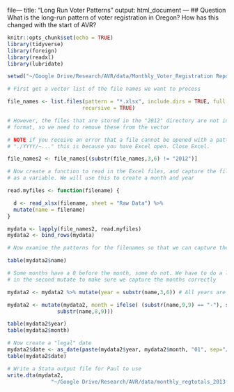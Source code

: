 file---
title: "Long Run Voter Patterns"
output: html_document
---
## Question
What is the long-run pattern of voter registration in Oregon? How has this changed with the start of AVR?
```r
knitr::opts_chunk$set(echo = TRUE)
library(tidyverse)
library(foreign)
library(readxl)
library(lubridate)
```


```r
setwd("~/Google Drive/Research/AVR/data/Monthly_Voter_Registration Reports/xlsx_Versions_by_Year/")

# First get a vector list of the file names we want to process

file_names <- list.files(pattern = "*.xlsx", include.dirs = TRUE, full.names = TRUE,
                        recursive = TRUE)

# However, the files that are stored in the "2012" directory are not in a compatible
# format, so we need to remove these from the vector

# NOTE if you receive an error that a file cannot be opened with a pattern
# "./YYYY/~..." this is because you have Excel open. Close Excel.

file_names2 <- file_names[(substr(file_names,3,6) != "2012")]

# Now create a function to read in the Excel files, and capture the filename 
# as a variable. We will use this to create a month and year 

read.myfiles <- function(filename) {

  d <- read_xlsx(filename, sheet = "Raw Data") %>% 
  mutate(name = filename)
}

mydata <- lapply(file_names2, read.myfiles)
mydata2 <- bind_rows(mydata)

# Now examine the patterns for the filenames so that we can capture the dates 

table(mydata2$name)

# Some months have a 0 before the month, some do not. We have to do a little trick
# in the second mutate to make sure we capture the months correctly

mydata2 <- mydata2 %>% mutate(year = substr(name,3,6)) # All years are cols 3-6

mydata2 <- mutate(mydata2, month = ifelse( (substr(name,9,9) == "-"), substr(name,8,8),
                substr(name,8,9)))

table(mydata2$year)
table(mydata2$month)

# Now create a "legal" date 
mydata2$date <- as_date(paste(mydata2$year, mydata2$month, "01", sep="/"))
table(mydata2$date)

# Write a Stata output file for Paul to use
write.dta(mydata2, 
              "~/Google Drive/Research/AVR/data/monthly_regtotals_2013-2017_by_county_party.dta")

```
